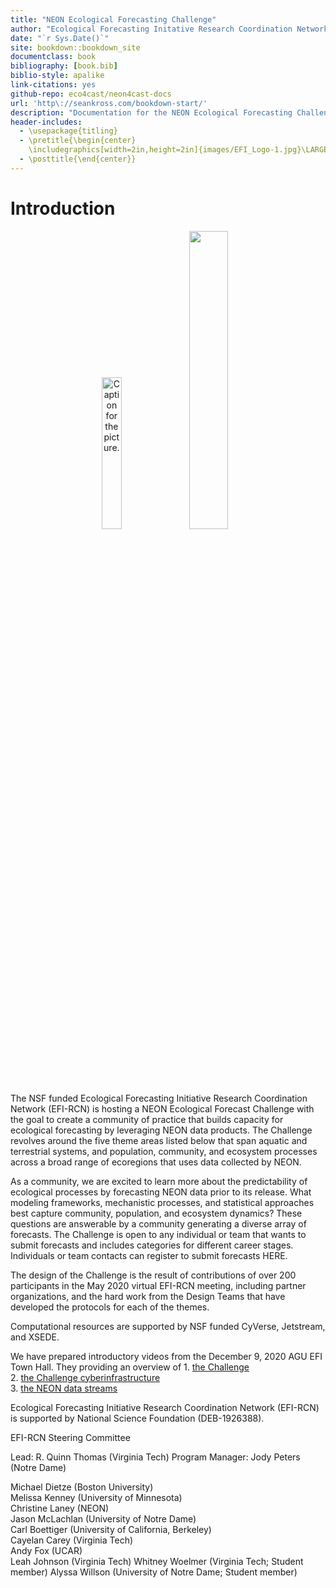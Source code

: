 ```yaml
--- 
title: "NEON Ecological Forecasting Challenge"
author: "Ecological Forecasting Initative Research Coordination Network"
date: "`r Sys.Date()`"
site: bookdown::bookdown_site
documentclass: book
bibliography: [book.bib]
biblio-style: apalike
link-citations: yes
github-repo: eco4cast/neon4cast-docs
url: 'http\://seankross.com/bookdown-start/'
description: "Documentation for the NEON Ecological Forecasting Challenge"
header-includes:
  - \usepackage{titling}
  - \pretitle{\begin{center}
    \includegraphics[width=2in,height=2in]{images/EFI_Logo-1.jpg}\LARGE\\}
  - \posttitle{\end{center}}
---
```



# Introduction {-}

<center>
![Caption for the picture.](images/EFI_Logo-1.jpg){width=25%} 
![](images/nsf-neon-logo.v3.png){width=35%} 
</center>


The NSF funded Ecological Forecasting Initiative Research Coordination Network (EFI-RCN) is hosting a NEON Ecological Forecast Challenge with the goal to create a community of practice that builds capacity for ecological forecasting by leveraging NEON data products. The Challenge revolves around the five theme areas listed below that span aquatic and terrestrial systems, and population, community, and ecosystem processes across a broad range of ecoregions that uses data collected by NEON.

As a community, we are excited to learn more about the predictability of ecological processes by forecasting NEON data prior to its release.  What modeling frameworks, mechanistic processes, and statistical approaches best capture community, population, and ecosystem dynamics? These questions are answerable by a community generating a diverse array of forecasts.  The Challenge is open to any individual or team that wants to submit forecasts and includes categories for different career stages. Individuals or team contacts can register to submit forecasts HERE.

The design of the Challenge is the result of contributions of over 200 participants in the May 2020 virtual EFI-RCN meeting, including partner organizations, and the hard work from the Design Teams that have developed the protocols for each of the themes.

Computational resources are supported by NSF funded CyVerse, Jetstream, and XSEDE.

We have prepared introductory videos from the December 9, 2020 AGU EFI Town Hall.  They providing an overview of 
1. [the Challenge](https://www.youtube.com/watch?v=deWuTLGspJg&feature=youtu.be)  
2. [the Challenge cyberinfrastructure](https://www.youtube.com/watch?v=-tH4dG3yO3U)  
3. [the NEON data streams](https://www.youtube.com/watch?v=3viG7QNGvK8&feature=youtu.be)  

Ecological Forecasting Initiative Research Coordination Network (EFI-RCN) is supported by National Science Foundation (DEB-1926388).

EFI-RCN Steering Committee

Lead: R. Quinn Thomas (Virginia Tech)
Program Manager: Jody Peters (Notre Dame)

Michael Dietze (Boston University)  
Melissa Kenney (University of Minnesota)   
Christine Laney (NEON)   
Jason McLachlan (University of Notre Dame)   
Carl Boettiger (University of California, Berkeley)   
Cayelan Carey (Virginia Tech)   
Andy Fox (UCAR)   
Leah Johnson (Virginia Tech)
Whitney Woelmer (Virginia Tech; Student member)
Alyssa Willson (University of Notre Dame; Student member)  

